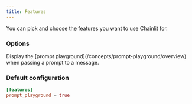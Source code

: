 ```yaml
---
title: Features
---
```


You can pick and choose the features you want to use Chainlit for.

### Options

<ParamField path="prompt_playground" type="bool" default={true}>
  Display the [prompt playground](/concepts/prompt-playground/overview) when passing a prompt to a message.
</ParamField>

### Default configuration

```toml
[features]
prompt_playground = true
```
